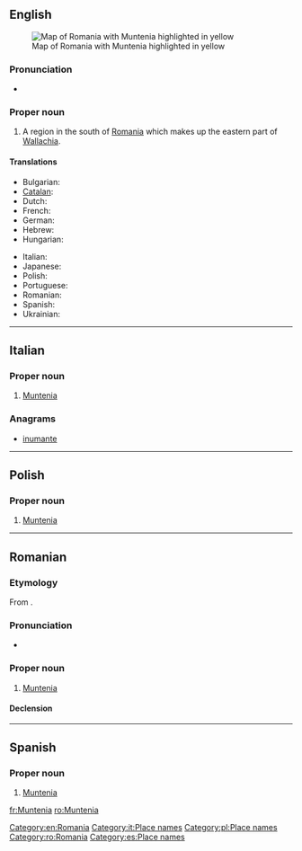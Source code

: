 ==English==
{{wikipedia}}
[[Image:Muntenia.png|thumb|right|Map of Romania with Muntenia highlighted in yellow]]

===Pronunciation===
* {{IPA|/mʊnˈtɛniə/}}

===Proper noun===
{{en-proper noun}}

# A region in the south of [[Romania]] which makes up the eastern part of [[Wallachia]].

====Translations====
{{trans-top|Muntenia}}
* Bulgarian: {{t-|bg|Мунтения|f|tr=Muntenija}}
* [[Catalan]]: {{t-|ca|Muntènia|f}}
* Dutch: {{t-|nl|Muntenië|n}}
* French: {{t+|fr|Munténie|f}}
* German: {{t-|de|Große Walachei|f}}
* Hebrew: {{t-|he|מונטניה|f}}
* Hungarian: {{t-|hu|Munténia}}
{{trans-mid}}
* Italian: {{t-|it|Muntenia|f}}
* Japanese: {{t-|ja|ムンテニア|tr=Muntenia}}
* Polish: {{t-|pl|Muntenia|f}}
* Portuguese: {{t-|pt|Muntênia|f}}
* Romanian: {{t+|ro|Muntenia|f}}
* Spanish: {{t-|es|Muntenia|f}}
* Ukrainian: {{t-|uk|Мунтенія|f|tr=Muntenija}}
{{trans-bottom}}

[[Category:en:Romania]]

----

==Italian==
{{wikipedia|lang=it}}

===Proper noun===
{{it-proper noun|g=f}}

# [[#English|Muntenia]]

===Anagrams===
* [[inumante#Italian|inumante]]

[[Category:it:Place names]]

----

==Polish==
{{wikipedia|lang=pl}}

===Proper noun===
{{head|pl|proper noun|g=f}}

# [[#English|Muntenia]]

[[Category:pl:Place names]]

----

==Romanian==
{{wikipedia|lang=ro}}

===Etymology===
From {{term|munte|lang=ro}}.

===Pronunciation===
* {{IPA|[munˈte.ni.a]|lang=ro}}

===Proper noun===
{{head|ro|proper noun|g=f}}

# [[#English|Muntenia]]

====Declension====
{{ro-country|gend=f|Munteniei}}

[[Category:ro:Romania]]

----

==Spanish==
{{wikipedia|lang=es}}

===Proper noun===
{{es-proper noun|f}}

# [[#English|Muntenia]]

[[Category:es:Place names]]

[[fr:Muntenia]]
[[ro:Muntenia]]